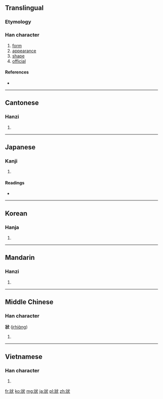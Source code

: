 {{also|状}}
==Translingual==

===Etymology===
{{Han compound|爿|犬|c1=p|c2=s|ls=psc}}

===Han character===
{{Han char|rn=94|rad=犬|as=04|sn=8|four=3313<sub>4</sub>|canj=女一戈大 (VMIK)}}

# [[form]]
# [[appearance]]
# [[shape]]
# [[official]]

====References====
* {{Han ref|kx=0707.130|dkj=20280|dj=1119.300|hdz=21334.030|uh=72C0|ud=29376|bh=AAAC|bd=43692}}

----

==Cantonese==

===Hanzi===
{{yue-hanzi|jyut=|y=jong6|sim=状}}

# {{defn|lang=yue|sort=犬04}}

----

==Japanese==

===Kanji===
{{ja-kanji|grade=|rs=犬04}}

# {{defn|lang=ja|sort=犬04}}

====Readings====
* {{ja-readings|on=[[じょう]] (jō)|kun=}}

----

==Korean==

===Hanja===
{{ko-hanja|hangeul=[[상]], [[장]]|eumhun=|rv=sang, jang|mr=sang, chang|y=sang, cang}}

# {{defn|lang=ko|sort=犬04}}

----

==Mandarin==

===Hanzi===
{{cmn-hanzi|sim=状|pin=[[jué]] ([[jue2]]), [[zhuàng]] ([[zhuang4]])|wg=chüeh<sup>2</sup>, chuang<sup>4</sup>}}

# {{defn|lang=cmn|sort=犬04}}

----

==Middle Chinese==

===Han character===
'''狀''' ([[jrhiɑ̀ng]])<!--note: the vowel "ɑ" is an IPA symbol and is thus different from the vowel "a"-->

# {{defn|Middle Chinese|sort=犬04}}

----

==Vietnamese==

===Han character===
{{vi-hantu|[[trạng]]|rs=犬04}}

# {{defn|lang=cmn|sort=犬04}}

[[fr:狀]]
[[ko:狀]]
[[mg:狀]]
[[ja:狀]]
[[pl:狀]]
[[zh:狀]]